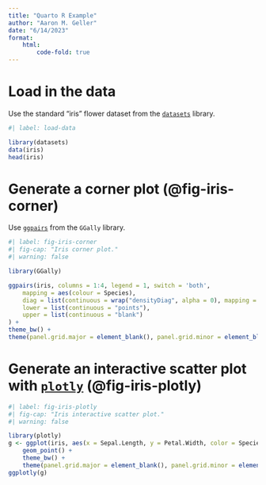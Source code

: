 ```yaml
---
title: "Quarto R Example"
author: "Aaron M. Geller"
date: "6/14/2023"
format:
    html:
        code-fold: true
---
```


# Load in the data

Use the standard "iris" flower dataset from the [`datasets`](https://rdocumentation.org/packages/datasets/versions/3.6.2) library.

```r
#| label: load-data

library(datasets)
data(iris)
head(iris)
```

# Generate a corner plot (@fig-iris-corner)

Use [`ggpairs`](https://ggobi.github.io/ggally/reference/ggpairs.html) from the  `GGally` library.

```r
#| label: fig-iris-corner
#| fig-cap: "Iris corner plot."
#| warning: false

library(GGally)

ggpairs(iris, columns = 1:4, legend = 1, switch = 'both',
    mapping = aes(colour = Species),
    diag = list(continuous = wrap("densityDiag", alpha = 0), mapping = aes(fill = Species)),
    lower = list(continuous = "points"),
    upper = list(continuous = "blank")
) + 
theme_bw() + 
theme(panel.grid.major = element_blank(), panel.grid.minor = element_blank()) 
```


# Generate an interactive scatter plot with [`plotly`](https://plotly.com/ggplot2/) (@fig-iris-plotly)

```r
#| label: fig-iris-plotly
#| fig-cap: "Iris interactive scatter plot."
#| warning: false

library(plotly)
g <- ggplot(iris, aes(x = Sepal.Length, y = Petal.Width, color = Species)) + 
    geom_point() + 
    theme_bw() + 
    theme(panel.grid.major = element_blank(), panel.grid.minor = element_blank()) 
ggplotly(g)
```
